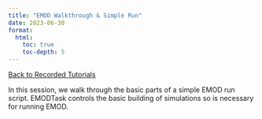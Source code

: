 ```yaml
---
title: "EMOD Walkthrough & Simple Run"
date: 2023-06-30
format: 
  html: 
    toc: true
    toc-depth: 5
---
```

[[Back to Recorded Tutorials](../recorded_tutorials.qmd)]{.aside}

In this session, we walk through the basic parts of a simple EMOD run script. EMODTask controls the basic building of simulations so is necessary for running EMOD. 
